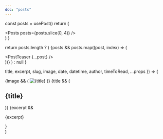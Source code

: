 ```yaml
---
doc: "posts"
---
```



<!-- preview start -->

  const posts = usePost()
  return (
    <Div p="10">
      <Posts posts={posts.slice(0, 4)} />
    </Div>
  )
}

<!-- preview end -->

  return posts.length ? (
    <Grid col="1|1|2" gap="6|8|10|14">
      {posts &&
        posts.map((post, index) => (
          <Div key={index} mb="8">
            <PostTeaser {...post} />
          </Div>
        ))}
    </Grid>
  ) : null
}

  title,
  excerpt,
  slug,
  image,
  date,
  datetime,
  author,
  timeToRead,
  ...props
}) => (
  <Article {...props}>
    {image && (
      <Link href={slug} d="block">
        <Image src={image} title={title} alt={title} />
      </Link>
    )}
    {title && (
      <Link href={slug}>
        <H2 my="4" fontSize="3xl" hoverColor="primary">
          {title}
        </H2>
      </Link>
    )}
    {excerpt && <P mt="1">{excerpt}</P>}
    <PostMeta
      author={author}
      timeToRead={timeToRead}
      date={date}
      datetime={datetime}
      fontSize="md"
    />
  </Article>
)
